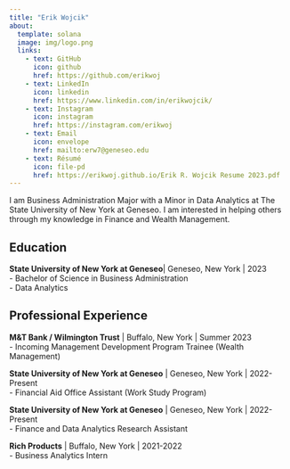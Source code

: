 ```yaml
---
title: "Erik Wojcik" 
about:
  template: solana
  image: img/logo.png
  links:
    - text: GitHub
      icon: github
      href: https://github.com/erikwoj
    - text: LinkedIn
      icon: linkedin
      href: https://www.linkedin.com/in/erikwojcik/
    - text: Instagram
      icon: instagram
      href: https://instagram.com/erikwoj
    - text: Email
      icon: envelope
      href: mailto:erw7@geneseo.edu
    - text: Résumé
      icon: file-pd
      href: https://erikwoj.github.io/Erik R. Wojcik Resume 2023.pdf
---
```


I am Business Administration Major with a Minor in Data Analytics at The State University of New York at Geneseo. I am interested in helping others through my knowledge in Finance and Wealth Management. 

## Education

**State University of New York at Geneseo**| Geneseo, New York | 2023<br> - Bachelor of Science in Business Administration<br> - Data Analytics

## Professional Experience

**M&T Bank / Wilmington Trust** | Buffalo, New York | Summer 2023<br> - Incoming Management Development Program Trainee (Wealth Management)

**State University of New York at Geneseo** | Geneseo, New York | 2022-Present<br> - Financial Aid Office Assistant (Work Study Program)

**State University of New York at Geneseo** | Geneseo, New York | 2022-Present<br> - Finance and Data Analytics Research Assistant

**Rich Products** | Buffalo, New York | 2021-2022<br> - Business Analytics Intern